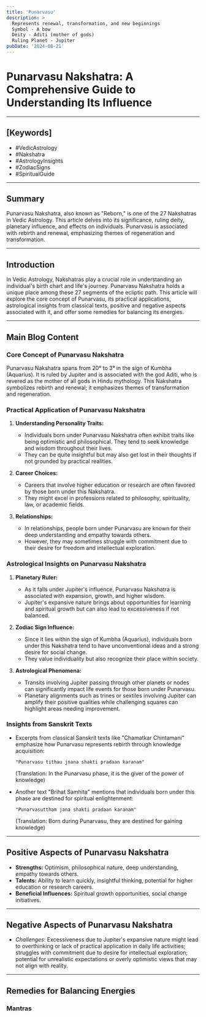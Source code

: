 ```yaml
---
title: 'Punarvasu'
description: >
  Represents renewal, transformation, and new beginnings
  Symbol - A bow
  Deity - Aditi (mother of gods)
  Ruling Planet - Jupiter
pubDate: '2024-08-21'
---
```


# Punarvasu Nakshatra: A Comprehensive Guide to Understanding Its Influence

---

## [Keywords]
- #VedicAstrology
- #Nakshatra
- #AstrologyInsights
- #ZodiacSigns
- #SpiritualGuide

---

## Summary
Punarvasu Nakshatra, also known as "Reborn," is one of the 27 Nakshatras in Vedic Astrology. This article delves into its significance, ruling deity, planetary influence, and effects on individuals. Punarvasu is associated with rebirth and renewal, emphasizing themes of regeneration and transformation.

---

## Introduction
In Vedic Astrology, Nakshatras play a crucial role in understanding an individual's birth chart and life's journey. Punarvasu Nakshatra holds a unique place among these 27 segments of the ecliptic path. This article will explore the core concept of Punarvasu, its practical applications, astrological insights from classical texts, positive and negative aspects associated with it, and offer some remedies for balancing its energies.

---

## Main Blog Content

### Core Concept of Punarvasu Nakshatra

Punarvasu Nakshatra spans from 20° to 3° in the sign of Kumbha (Aquarius). It is ruled by Jupiter and is associated with the god Aditi, who is revered as the mother of all gods in Hindu mythology. This Nakshatra symbolizes rebirth and renewal; it emphasizes themes of transformation and regeneration.

### Practical Application of Punarvasu Nakshatra

1. **Understanding Personality Traits:**
   - Individuals born under Punarvasu Nakshatra often exhibit traits like being optimistic and philosophical. They tend to seek knowledge and wisdom throughout their lives.
   - They can be quite insightful but may also get lost in their thoughts if not grounded by practical realities.

2. **Career Choices:**
   - Careers that involve higher education or research are often favored by those born under this Nakshatra.
   - They might excel in professions related to philosophy, spirituality, law, or academic fields.

3. **Relationships:**
   - In relationships, people born under Punarvasu are known for their deep understanding and empathy towards others.
   - However, they may sometimes struggle with commitment due to their desire for freedom and intellectual exploration.

### Astrological Insights on Punarvasu Nakshatra

1. **Planetary Ruler:**
   - As it falls under Jupiter's influence, Punarvasu Nakshatra is associated with expansion, growth, and higher wisdom.
   - Jupiter's expansive nature brings about opportunities for learning and spiritual growth but can also lead to excessiveness if not balanced.

2. **Zodiac Sign Influence:** 
    - Since it lies within the sign of Kumbha (Aquarius), individuals born under this Nakshatra tend to have unconventional ideas and a strong desire for social change.
    - They value individuality but also recognize their place within society.

3. **Astrological Phenomena:** 
    - Transits involving Jupiter passing through other planets or nodes can significantly impact life events for those born under Punarvasu.
    - Planetary alignments such as trines or sextiles involving Jupiter can amplify their positive qualities while challenging squares can highlight areas needing improvement.

### Insights from Sanskrit Texts

- Excerpts from classical Sanskrit texts like "Chamatkar Chintamani" emphasize how Punarvasu represents rebirth through knowledge acquisition:
    ```sanskrit
    "Punarvasu tithau jnana shakti pradaan karanam"
    ```
    (Translation: In the Punarvasu phase, it is the giver of the power of knowledge)

- Another text "Brihat Samhita" mentions that individuals born under this phase are destined for spiritual enlightenment:
    ```sanskrit
    "Punarvasuttham jana shakti pradaan karanam"
    ```
    (Translation: Born during Punarvasu, they are destined for gaining knowledge)

---

## Positive Aspects of Punarvasu Nakshatra

- **Strengths:** Optimism, philosophical nature, deep understanding, empathy towards others.
- **Talents:** Ability to learn quickly, insightful thinking, potential for higher education or research careers.
- **Beneficial Influences:** Spiritual growth opportunities, social change initiatives.

---

## Negative Aspects of Punarvasu Nakshatra

- 	*Challenges*: Excessiveness due to Jupiter's expansive nature might lead to overthinking or lack of practical application in daily life activities; struggles with commitment due to desire for intellectual exploration; potential for unrealistic expectations or overly optimistic views that may not align with reality.

---

## Remedies for Balancing Energies

### Mantras